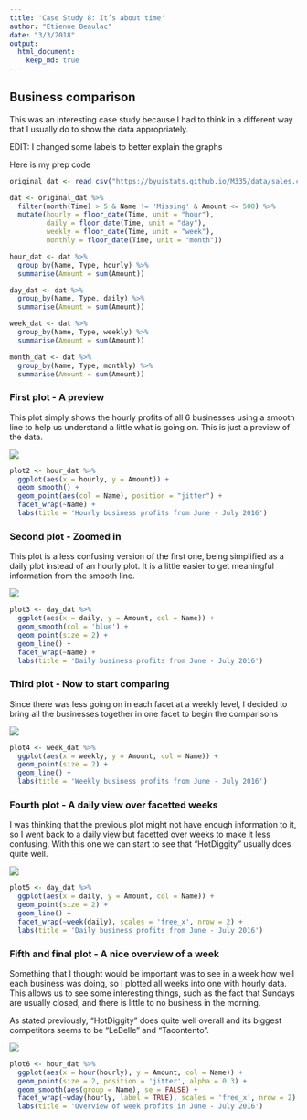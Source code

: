 ```yaml
---
title: 'Case Study 8: It’s about time'
author: "Etienne Beaulac"
date: "3/3/2018"
output: 
  html_document:
    keep_md: true
---
```

## Business comparison
This was an interesting case study because I had to think in a different way that I usually do to show the data appropriately.

EDIT: I changed some labels to better explain the graphs

Here is my prep code
```r
original_dat <- read_csv("https://byuistats.github.io/M335/data/sales.csv")

dat <- original_dat %>%
  filter(month(Time) > 5 & Name != 'Missing' & Amount <= 500) %>%
  mutate(hourly = floor_date(Time, unit = "hour"),
         daily = floor_date(Time, unit = "day"),
         weekly = floor_date(Time, unit = "week"),
         monthly = floor_date(Time, unit = "month"))

hour_dat <- dat %>%
  group_by(Name, Type, hourly) %>%
  summarise(Amount = sum(Amount))

day_dat <- dat %>%
  group_by(Name, Type, daily) %>%
  summarise(Amount = sum(Amount))

week_dat <- dat %>%
  group_by(Name, Type, weekly) %>%
  summarise(Amount = sum(Amount))

month_dat <- dat %>%
  group_by(Name, Type, monthly) %>%
  summarise(Amount = sum(Amount))
```

### First plot - A preview

This plot simply shows the hourly profits of all 6 businesses using a smooth line to help us understand a little what is going on. This is just a preview of the data.

![](hourly_plot.png)
```r
plot2 <- hour_dat %>% 
  ggplot(aes(x = hourly, y = Amount)) +
  geom_smooth() +
  geom_point(aes(col = Name), position = "jitter") +
  facet_wrap(~Name) +
  labs(title = 'Hourly business profits from June - July 2016')
```

### Second plot - Zoomed in

This plot is a less confusing version of the first one, being simplified as a daily plot instead of an hourly plot. It is a little easier to get meaningful information from the smooth line.

![](daily_plot.png)

```r
plot3 <- day_dat %>% 
  ggplot(aes(x = daily, y = Amount, col = Name)) +
  geom_smooth(col = 'blue') +
  geom_point(size = 2) +
  geom_line() +
  facet_wrap(~Name) +
  labs(title = 'Daily business profits from June - July 2016')
```

### Third plot - Now to start comparing

Since there was less going on in each facet at a weekly level, I decided to bring all the businesses together in one facet to begin the comparisons

![](weekly_plot.png)

```r
plot4 <- week_dat %>% 
  ggplot(aes(x = weekly, y = Amount, col = Name)) +
  geom_point(size = 2) +
  geom_line() +
  labs(title = 'Weekly business profits from June - July 2016')
```

### Fourth plot - A daily view over facetted weeks

I was thinking that the previous plot might not have enough information to it, so I went back to a daily view but facetted over weeks to make it less confusing. With this one we can start to see that "HotDiggity" usually does quite well.

![](daily_new_plot.png)

```r
plot5 <- day_dat %>% 
  ggplot(aes(x = daily, y = Amount, col = Name)) +
  geom_point(size = 2) +
  geom_line() +
  facet_wrap(~week(daily), scales = 'free_x', nrow = 2) +
  labs(title = 'Daily business profits from June - July 2016')
```

### Fifth and final plot - A nice overview of a week

Something that I thought would be important was to see in a week how well each business was doing, so I plotted all weeks into one with hourly data. This allows us to see some interesting things, such as the fact that Sundays are usually closed, and there is little to no business in the morning.

As stated previously, "HotDiggity" does quite well overall and its biggest competitors seems to be "LeBelle" and "Tacontento".

![](overview_plot-1.png)

```r
plot6 <- hour_dat %>% 
  ggplot(aes(x = hour(hourly), y = Amount, col = Name)) +
  geom_point(size = 2, position = 'jitter', alpha = 0.3) +
  geom_smooth(aes(group = Name), se = FALSE) +
  facet_wrap(~wday(hourly, label = TRUE), scales = 'free_x', nrow = 2) +
  labs(title = 'Overview of week profits in June - July 2016')
```
